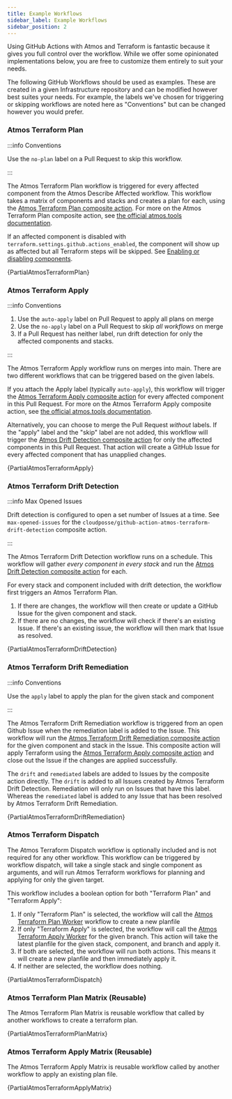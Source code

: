 ```yaml
---
title: Example Workflows
sidebar_label: Example Workflows
sidebar_position: 2
---
```


<Intro>
  Using GitHub Actions with Atmos and Terraform is fantastic because it gives you full control over the workflow. While we offer some opinionated implementations below, you are free to customize them entirely to suit your needs.
</Intro>

The following GitHub Workflows should be used as examples. These are created in a given Infrastructure repository and can be modified however best suites your needs. For example, the labels we've chosen for triggering or skipping workflows are noted here as "Conventions" but can be changed however you would prefer.

### Atmos Terraform Plan

:::info Conventions

Use the `no-plan` label on a Pull Request to skip this workflow.

:::

The Atmos Terraform Plan workflow is triggered for every affected component from the Atmos Describe Affected workflow. This workflow takes a matrix of components and stacks and creates a plan for each, using the [Atmos Terraform Plan composite action](https://github.com/cloudposse/github-action-atmos-terraform-plan). For more on the Atmos Terraform Plan composite action, see [the official atmos.tools documentation](https://atmos.tools/integrations/github-actions/atmos-terraform-plan).

If an affected component is disabled with `terraform.settings.github.actions_enabled`, the component will show up as affected but all Terraform steps will be skipped. See [Enabling or disabling components](#enabling-or-disabling-components).

<CollapsibleText type="medium">
  <CodeBlock language="yaml" title=".github/workflows/atmos-terraform-plan.yaml">{PartialAtmosTerraformPlan}</CodeBlock>
</CollapsibleText>

### Atmos Terraform Apply

:::info Conventions

1. Use the `auto-apply` label on Pull Request to apply all plans on merge
1. Use the `no-apply` label on a Pull Request to skip _all workflows_ on merge
1. If a Pull Request has neither label, run drift detection for only the affected components and stacks.

:::

The Atmos Terraform Apply workflow runs on merges into main. There are two different workflows that can be triggered based on the given labels.

If you attach the Apply label (typically `auto-apply`), this workflow will trigger the [Atmos Terraform Apply composite action](https://github.com/cloudposse/github-action-atmos-terraform-apply) for every affected component in this Pull Request. For more on the Atmos Terraform Apply composite action, see [the official atmos.tools documentation](https://atmos.tools/integrations/github-actions/atmos-terraform-apply).

Alternatively, you can choose to merge the Pull Request _without_ labels. If the "apply" label and the "skip" label are not added, this workflow will trigger the [Atmos Drift Detection composite action](https://github.com/cloudposse/github-action-atmos-terraform-drift-detection) for only the affected components in this Pull Request. That action will create a GitHub Issue for every affected component that has unapplied changes.

<CollapsibleText type="medium">
  <CodeBlock language="yaml" title=".github/workflows/atmos-terraform-apply.yaml">{PartialAtmosTerraformApply}</CodeBlock>
</CollapsibleText>

### Atmos Terraform Drift Detection

:::info Max Opened Issues

Drift detection is configured to open a set number of Issues at a time. See `max-opened-issues` for the `cloudposse/github-action-atmos-terraform-drift-detection` composite action.

:::

The Atmos Terraform Drift Detection workflow runs on a schedule. This workflow will gather _every component in every stack_ and run the [Atmos Drift Detection composite action](https://github.com/cloudposse/github-action-atmos-terraform-drift-detection) for each.

For every stack and component included with drift detection, the workflow first triggers an Atmos Terraform Plan.

1. If there are changes, the workflow will then create or update a GitHub Issue for the given component and stack.
2. If there are no changes, the workflow will check if there's an existing Issue. If there's an existing issue, the workflow will then mark that Issue as resolved.

<CollapsibleText type="medium">
  <CodeBlock language="yaml" title=".github/workflows/atmos-terraform-drift-detection.yaml">{PartialAtmosTerraformDriftDetection}</CodeBlock>
</CollapsibleText>

### Atmos Terraform Drift Remediation

:::info Conventions

Use the `apply` label to apply the plan for the given stack and component

:::

The Atmos Terraform Drift Remediation workflow is triggered from an open Github Issue when the remediation label is added to the Issue. This workflow will run the [Atmos Terraform Drift Remediation composite action](https://github.com/cloudposse/github-action-atmos-terraform-drift-remediation) for the given component and stack in the Issue. This composite action will apply Terraform using the [Atmos Terraform Apply composite action](https://github.com/cloudposse/github-action-atmos-terraform-apply) and close out the Issue if the changes are applied successfully.

The `drift` and `remediated` labels are added to Issues by the composite action directly. The `drift` is added to all Issues created by Atmos Terraform Drift Detection. Remediation will only run on Issues that have this label. Whereas the `remediated` label is added to any Issue that has been resolved by Atmos Terraform Drift Remediation.

<CollapsibleText type="medium">
  <CodeBlock language="yaml" title=".github/workflows/atmos-terraform-drift-remediation.yaml">{PartialAtmosTerraformDriftRemediation}</CodeBlock>
</CollapsibleText>

### Atmos Terraform Dispatch

The Atmos Terraform Dispatch workflow is optionally included and is not required for any other workflow. This workflow can be triggered by workflow dispatch, will take a single stack and single component as arguments, and will run Atmos Terraform workflows for planning and applying for only the given target.

This workflow includes a boolean option for both "Terraform Plan" and "Terraform Apply":

1. If only "Terraform Plan" is selected, the workflow will call the [Atmos Terraform Plan Worker](./.github/workflows/atmos-terraform-plan-matrix.yaml) workflow to create a new planfile
1. If only "Terraform Apply" is selected, the workflow will call the [Atmos Terraform Apply Worker](./.github/workflows/atmos-terraform-apply-matrix.yaml) for the given branch. This action will take the latest planfile for the given stack, component, and branch and apply it.
1. If both are selected, the workflow will run both actions. This means it will create a new planfile and then immediately apply it.
1. If neither are selected, the workflow does nothing.

<CollapsibleText type="medium">
  <CodeBlock language="yaml" title=".github/workflows/atmos-terraform-dispatch.yaml">{PartialAtmosTerraformDispatch}</CodeBlock>
</CollapsibleText>

### Atmos Terraform Plan Matrix (Reusable)

The Atmos Terraform Plan Matrix is reusable workflow that called by another workflows to create a terraform plan.

<CollapsibleText type="medium">
  <CodeBlock language="yaml" title=".github/workflows/atmos-terraform-plan-matrix.yaml">{PartialAtmosTerraformPlanMatrix}</CodeBlock>
</CollapsibleText>

### Atmos Terraform Apply Matrix (Reusable)

The Atmos Terraform Apply Matrix is reusable workflow called by another workflow to apply an existing plan file.

<CollapsibleText type="medium">
  <CodeBlock language="yaml" title=".github/workflows/atmos-terraform-apply-matrix.yaml">{PartialAtmosTerraformApplyMatrix}</CodeBlock>
</CollapsibleText>
